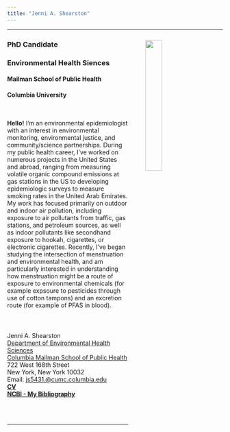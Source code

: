 ```yaml
---
title: "Jenni A. Shearston"
---
```


***

<img src="images/js5431-001.jpg" style="width:28%" ALIGN="right" HSPACE="40" VSPACE="10" /> 

<p style="font-size:24px">

### PhD Candidate
### Environmental Health Siences
#### Mailman School of Public Health
#### Columbia University 

<br>

**Hello!** I'm an environmental epidemiologist with an interest in  environmental monitoring, environmental justice, and community/science partnerships. During my public health career, I've worked on numerous projects in the United States and abroad, ranging from measuring volatile organic compound emissions at gas stations in the US to developing epidemiologic surveys to measure smoking rates in the United Arab Emirates. My work has focused primarily on outdoor and indoor air pollution, including exposure to air pollutants from traffic, gas stations, and petroleum sources, as well as indoor pollutants like secondhand exposure to hookah, cigarettes, or electronic cigarettes. Recently, I've began studying the intersection of menstruation and environmental health, and am particularly interested in understanding how menstruation might be a route of exposure to environmental chemicals (for example expsoure to pesticides through use of cotton tampons) and an excretion route (for example of PFAS in blood). 

<br>

### <i class="far fa-address-card fa-lg"></i>

Jenni A. Shearston
<br>
[Department of Environmental Health Sciences](https://www.mailman.columbia.edu/become-student/departments/environmental-health-sciences-ehs)
<br>
[Columbia Mailman School of Public Health](https://www.mailman.columbia.edu/)
<br>
722 West 168th Street
<br>
New York, New York 10032
<br>
Email: [js5431.@cumc.columbia.edu](mailto:<js5431@cumc.columbia.edu>)
<br>
**[CV](Curriculum Vitae 09.06.22.pdf)**
<br>
**[NCBI - My Bibliography](https://www.ncbi.nlm.nih.gov/myncbi/1DQxtak6xiwwn5/bibliography/public/)**
</p>

<br>
<br>

***










